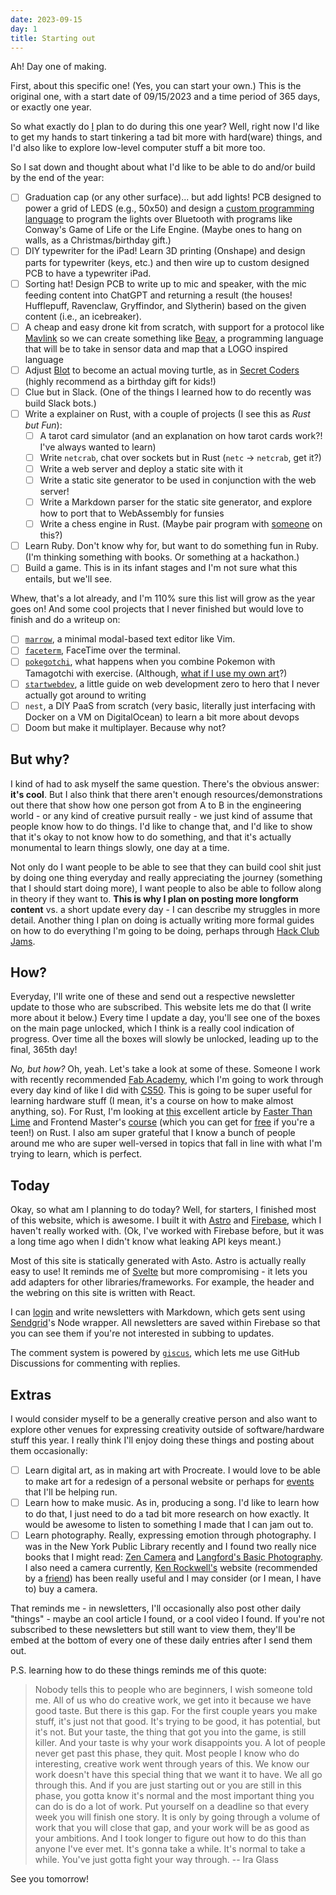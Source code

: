 ```yaml
---
date: 2023-09-15
day: 1
title: Starting out
---
```


Ah! Day one of making.

First, about this specific one! (Yes, you can start your own.) This is the original one, with a start date of 09/15/2023 and a time period of 365 days, or exactly one year.

So what exactly do [I](https://jianminchen.com) plan to do during this one year? Well, right now I'd like to get my hands to start tinkering a tad bit more with hard(ware) things, and I'd also like to explore low-level computer stuff a bit more too.

So I sat down and thought about what I'd like to be able to do and/or build by the end of the year:

- [ ] Graduation cap (or any other surface)... but add lights! PCB designed to power a grid of LEDS (e.g., 50x50) and design a [custom programming language](https://github.com/jianmin-chen/lights) to program the lights over Bluetooth with programs like Conway's Game of Life or the Life Engine. (Maybe ones to hang on walls, as a Christmas/birthday gift.)
- [ ] DIY typewriter for the iPad! Learn 3D printing (Onshape) and design parts for typewriter (keys, etc.) and then wire up to custom designed PCB to have a typewriter iPad.
- [ ] Sorting hat! Design PCB to write up to mic and speaker, with the mic feeding content into ChatGPT and returning a result (the houses! Hufflepuff, Ravenclaw, Gryffindor, and Slytherin) based on the given content (i.e., an icebreaker).
- [ ] A cheap and easy drone kit from scratch, with support for a protocol like [Mavlink](https://mavlink.io/en/) so we can create something like [Beav](https://github.com/jianmin-chen/beav), a programming language that will be to take in sensor data and map that a LOGO inspired language
- [ ] Adjust [Blot](https://blot.hackclub.com) to become an actual moving turtle, as in [Secret Coders](http://www.secret-coders.com/) (highly recommend as a birthday gift for kids!)
- [ ] Clue but in Slack. (One of the things I learned how to do recently was build Slack bots.)
- [ ] Write a explainer on Rust, with a couple of projects (I see this as _Rust but Fun_):
  - [ ] A tarot card simulator (and an explanation on how tarot cards work?! I've always wanted to learn)
  - [ ] Write `netcrab`, chat over sockets but in Rust (`netc` &rarr; `netcrab`, get it?)
  - [ ] Write a web server and deploy a static site with it
  - [ ] Write a static site generator to be used in conjunction with the web server!
  - [ ] Write a Markdown parser for the static site generator, and explore how to port that to WebAssembly for funsies
  - [ ] Write a chess engine in Rust. (Maybe pair program with [someone](https://github.com/pensquid/yobmef) on this?)
- [ ] Learn Ruby. Don't know why for, but want to do something fun in Ruby. (I'm thinking something with books. Or something at a hackathon.)
- [ ] Build a game. This is in its infant stages and I'm not sure what this entails, but we'll see.

Whew, that's a lot already, and I'm 110% sure this list will grow as the year goes on! And some cool projects that I never finished but would love to finish and do a writeup on:

- [ ] [`marrow`](https://github.com/jianmin-chen/marrow), a minimal modal-based text editor like Vim.
- [ ] [`faceterm`](https://github.com/jianmin-chen/faceterm), FaceTime over the terminal.
- [ ] [`pokegotchi`](https://github.com/jianmin-chen/pokegotchi), what happens when you combine Pokemon with Tamagotchi with exercise. (Although, [what if I use my own art](#extras)?)
- [ ] [`startwebdev`](https://github.com/racoagency/startwebdev), a little guide on web development zero to hero that I never actually got around to writing
- [ ] `nest`, a DIY PaaS from scratch (very basic, literally just interfacing with Docker on a VM on DigitalOcean) to learn a bit more about devops
- [ ] Doom but make it multiplayer. Because why not?

## But why?

I kind of had to ask myself the same question. There's the obvious answer: **it's cool**. But I also think that there aren't enough resources/demonstrations out there that show how one person got from A to B in the engineering world - or any kind of creative pursuit really - we just kind of assume that people know how to do things. I'd like to change that, and I'd like to show that it's okay to not know how to do something, and that it's actually monumental to learn things slowly, one day at a time.

Not only do I want people to be able to see that they can build cool shit just by doing one thing everyday and really appreciating the journey (something that I should start doing more), I want people to also be able to follow along in theory if they want to. **This is why I plan on posting more longform content** vs. a short update every day - I can describe my struggles in more detail. Another thing I plan on doing is actually writing more formal guides on how to do everything I'm going to be doing, perhaps through [Hack Club Jams](https://jams.hackclub.com).

## How?

Everyday, I'll write one of these and send out a respective newsletter update to those who are subscribed. This website lets me do that (I write more about it below.) Every time I update a day, you'll see one of the boxes on the main page unlocked, which I think is a really cool indication of progress. Over time all the boxes will slowly be unlocked, leading up to the final, 365th day!

_No, but how?_ Oh, yeah. Let's take a look at some of these. Someone I work with recently recommended [Fab Academy](https://fabacademy.org), which I'm going to work through every day kind of like I did with [CS50](https://cs50.harvard.edu/college/). This is going to be super useful for learning hardware stuff (I mean, it's a course on how to make almost anything, so). For Rust, I'm looking at [this](https://fasterthanli.me/articles/a-half-hour-to-learn-rust) excellent article by [Faster Than Lime](https://fasterthanli.me/) and Frontend Master's [course](https://frontendmasters.com/courses/rust/) (which you can get for [free](https://education.github.com/pack) if you're a teen!) on Rust. I also am super grateful that I know a bunch of people around me who are super well-versed in topics that fall in line with what I'm trying to learn, which is perfect.

## Today

Okay, so what am I planning to do today? Well, for starters, I finished most of this website, which is awesome. I built it with [Astro](https://astro.build/) and [Firebase](https://firebase.google.com/), which I haven't really worked with. (Ok, I've worked with Firebase before, but it was a long time ago when I didn't know what leaking API keys meant.)

Most of this site is statically generated with Asto. Astro is actually really easy to use! It reminds me of [Svelte](https://svelte.dev/) but more compromising - it lets you add adapters for other libraries/frameworks. For example, the header and the webring on this site is written with React.

I can [login](/signin) and write newsletters with Markdown, which gets sent using [Sendgrid](https://sendgrid.com)'s Node wrapper. All newsletters are saved within Firebase so that you can see them if you're not interested in subbing to updates.

The comment system is powered by [`giscus`](https://giscus.app/), which lets me use GitHub Discussions for commenting with replies.

## Extras

I would consider myself to be a generally creative person and also want to explore other venues for expressing creativity outside of software/hardware stuff this year. I really think I'll enjoy doing these things and posting about them occasionally:

- [ ] Learn digital art, as in making art with Procreate. I would love to be able to make art for a redesign of a personal website or perhaps for [events](https://hackathons.hackclub.com) that I'll be helping run.
- [ ] Learn how to make music. As in, producing a song. I'd like to learn how to do that, I just need to do a tad bit more research on how exactly. It would be awesome to listen to something I made that I can jam out to.
- [ ] Learn photography. Really, expressing emotion through photography. I was in the New York Public Library recently and I found two really nice books that I might read: [Zen Camera](https://www.goodreads.com/book/show/35209766-zen-camera) and [Langford's Basic Photography](https://www.goodreads.com/book/show/29027800-langford-s-basic-photography). I also need a camera currently, [Ken Rockwell's](https://www.kenrockwell.com/tech/recommended-cameras.htm) website (recommended by a [friend](https://www.hugohu.me/)) has been really useful and I may consider (or I mean, I have to) buy a camera.

That reminds me - in newsletters, I'll occasionally also post other daily "things" - maybe an cool article I found, or a cool video I found. If you're not subscribed to these newsletters but still want to view them, they'll be embed at the bottom of every one of these daily entries after I send them out.

P.S. learning how to do these things reminds me of this quote:

> Nobody tells this to people who are beginners, I wish someone told me. All of us who do creative work, we get into it because we have good taste. But there is this gap. For the first couple years you make stuff, it's just not that good. It's trying to be good, it has potential, but it's not. But your taste, the thing that got you into the game, is still killer. And your taste is why your work disappoints you. A lot of people never get past this phase, they quit. Most people I know who do interesting, creative work went through years of this. We know our work doesn't have this special thing that we want it to have. We all go through this. And if you are just starting out or you are still in this phase, you gotta know it's normal and the most important thing you can do is do a lot of work. Put yourself on a deadline so that every week you will finish one story. It is only by going through a volume of work that you will close that gap, and your work will be as good as your ambitions. And I took longer to figure out how to do this than anyone I've ever met. It's gonna take a while. It's normal to take a while. You've just gotta fight your way through. -- Ira Glass

See you tomorrow!
